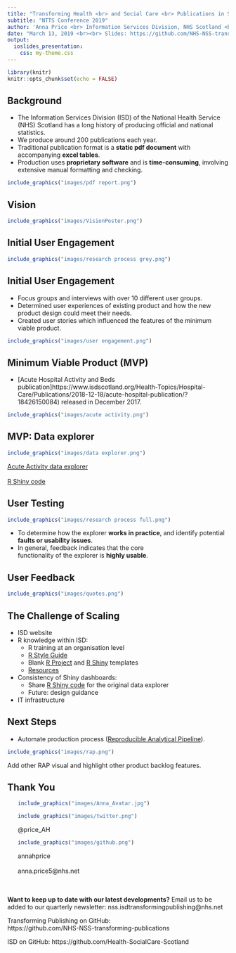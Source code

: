 ```yaml
---
title: "Transforming Health <br> and Social Care <br> Publications in Scotland"
subtitle: "NTTS Conference 2019"
author: 'Anna Price <br> Information Services Division, NHS Scotland <br>'
date: "March 13, 2019 <br><br> Slides: https://github.com/NHS-NSS-transforming-publications/NTTS2019"
output:
  ioslides_presentation:
    css: my-theme.css
---
```


```r
library(knitr)
knitr::opts_chunk$set(echo = FALSE)
```

## Background

- The Information Services Division (ISD) of the National Health Service (NHS) Scotland has a long history of producing official and national statistics. 
- We produce around 200 publications each year.
- Traditional publication format is a **static pdf document** with accompanying **excel tables**.
- Production uses **proprietary software** and is **time-consuming**, involving extensive manual formatting and checking.

```r
include_graphics("images/pdf report.png")
```

## Vision

```r
include_graphics("images/VisionPoster.png")
```

## Initial User Engagement

```r
include_graphics("images/research process grey.png")
```

## Initial User Engagement

- Focus groups and interviews with over 10 different user groups.
- Determined user experiences of existing product and how the new product design could meet their needs.
- Created user stories which influenced the features of the minimum viable product.

```r
include_graphics("images/user engagement.png")
```

## Minimum Viable Product (MVP)

- [Acute Hospital Activity and Beds publication]https://www.isdscotland.org/Health-Topics/Hospital-Care/Publications/2018-12-18/acute-hospital-publication/?18426150084) released in December 2017.

```r
include_graphics("images/acute activity.png")
```

## MVP: Data explorer

```r
include_graphics("images/data explorer.png")
```
[Acute Activity data explorer](https://www.isdscotland.org/Health-Topics/Hospital-Care/Publications/2018-06-26/Acute-Hospital-Publication/data-explorer/)
<br>
<br>[R Shiny code](https://github.com/Health-SocialCare-Scotland/Hospital-Acute-Activity/tree/master/Data-Explorer)

## User Testing

```r
include_graphics("images/research process full.png")
```

- To determine how the explorer **works in practice**, and identify potential **faults or usability issues**.
- In general, feedback indicates that the core <br> functionality of the explorer is **highly usable**.

## User Feedback

```r
include_graphics("images/quotes.png")
```

## The Challenge of Scaling

- ISD website
- R knowledge within ISD:
    - R training at an organisation level
    - [R Style Guide](https://github.com/Health-SocialCare-Scotland/R-Resources/blob/master/PHI%20R%20style%20guide.md)
    - Blank [R Project](https://github.com/Health-SocialCare-Scotland/r-project-structure) and [R Shiny](https://github.com/Health-SocialCare-Scotland/rshiny-project-structure) templates
    - [Resources](https://github.com/NHS-NSS-transforming-publications/resources)
- Consistency of Shiny dashboards:
    - Share [R Shiny code](https://github.com/Health-SocialCare-Scotland/Hospital-Acute-Activity/tree/master/Data-Explorer) for the original data explorer
    - Future: design guidance
- IT infrastructure


## Next Steps

- Automate production process ([Reproducible Analytical Pipeline](https://ukgovdatascience.github.io/rap_companion/)).

```r
include_graphics("images/rap.png")
```

Add other RAP visual and highlight other product backlog features.

## Thank You {.smaller}
<div class="columns-2">
<ul>
```r
include_graphics("images/Anna_Avatar.jpg")
```
</ul>
<ul>
```r
include_graphics("images/twitter.png")
```
@price_AH
<br>
```r
include_graphics("images/github.png")
```
annahprice
<br>
<br>
anna.price5@nhs.net
</ul>
</div>

<br>
<br>
**Want to keep up to date with our latest developments?** Email us to be added to our quarterly newsletter: nss.isdtransformingpublishing@nhs.net

Transforming Publishing on GitHub: <br> https://github.com/NHS-NSS-transforming-publications

ISD on GitHub: https://github.com/Health-SocialCare-Scotland


